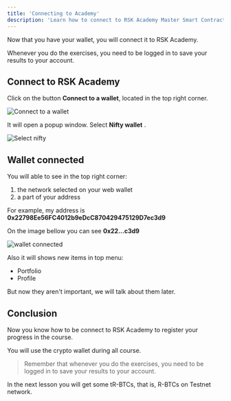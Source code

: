 ---
title: 'Connecting to Academy'
description: 'Learn how to connect to RSK Academy Master Smart Contract'
---

Now that you have your wallet, you will connect it to RSK Academy.

Whenever you do the exercises,
you need to be logged in to save your results to your account.

## Connect to RSK Academy

Click on the button **Connect to a wallet**, located in the top right corner.

![Connect to a wallet](/img/courses/dev/01/connecting-to-academy/image-01.png)

It will open a popup window. Select **Nifty wallet** .

![Select nifty](/img/courses/dev/01/connecting-to-academy/image-02.png)

## Wallet connected

You will able to see in the top right corner:

1. the network selected on your web wallet
2. a part of your address

For example, my address is **0x22798Ee56FC4012b9eDcC870429475129D7ec3d9**

On the image bellow you can see **0x22...c3d9**

![wallet connected](/img/courses/dev/01/connecting-to-academy/image-03.png)

Also it will shows new items in top menu:

- Portfolio
- Profile

But now they aren't important, we will talk about them later.

## Conclusion

Now you know how to be connect to RSK Academy to register your progress in the course.

You will use the crypto wallet during all course.

> Remember that whenever you do the exercises,
> you need to be logged in to save your results to your account.

In the next lesson you will get some tR-BTCs, that is, R-BTCs on Testnet network.
